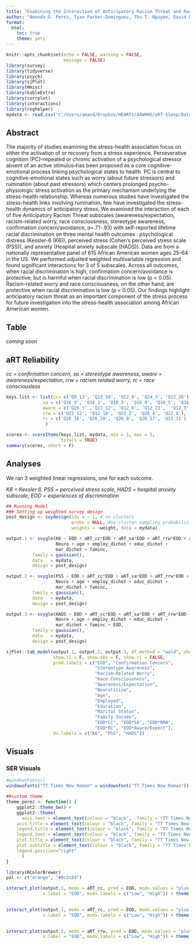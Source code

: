```yaml
---
title: "Examining the Interaction of Anticipatory Racism Threat and Racial Discrimination on Mental Health among African American Women"
author: "Amanda D. Perez, Tyan Parker-Dominguez, Thu T. Nguyen, David H. Chae, Amani M. Allen"
format:
  html:
    toc: true
    theme: yeti
---
```


```r
knitr::opts_chunk$set(echo = FALSE, warning = FALSE, 
                      message = FALSE)
library(survey)
library(tidyverse)
library(psych)
library(sjPlot)
library(Hmisc)
library(kableExtra)
library(corrplot)
library(interactions)
library(reghelper)
mydata <- read.csv("C:/Users/amand/Dropbox/HEARTs/AAWHHS/aRT-Sleep/Data/cleaned_yougov.csv")
```

## Abstract

The majority of studies examining the stress-health association focus on either the activation of or recovery from a stress experience. Perseverative cognition (PC)–repeated or chronic activation of a psychological stressor absent of an active stimulus–has been proposed as a core cognitive-emotional process linking psychological states to health. PC is central to cognitive-emotional states such as worry (about future stressors) and rumination (about past stressors) which centers prolonged psycho-physiologic stress activation as the primary mechanism underlying the stress-health relationship. Whereas numerous studies have investigated the stress-health links involving rumination, few have investigated the stress-health dynamics of anticipatory stress. We examined the interaction of each of five Anticipatory Racism Threat subscales (awareness/expectation, racism-related worry, race consciousness, stereotype awareness, confirmation concern/avoidance, 𝛼=.71-.93) with self-reported lifetime racial discrimination on three mental health outcomes : psychological distress (Kessler-6 (K6)), perceived stress (Cohen’s perceived stress scale (PSS)), and anxiety (Hospital anxiety subscale (HADS)). Data are from a nationally representative panel of 615 African American women ages 25-64 in the US. We performed adjusted weighted multivariable regression and found significant interactions for 3 of 5 subscales. Across all outcomes, when racial discrimination is high, confirmation concern/avoidance is protective; but is harmful when racial discrimination is low (p < 0.05). Racism-related worry and race consciousness, on the other hand, are protective when racial discrimination is low (p < 0.05). Our findings highlight anticipatory racism threat as an important component of the stress process for future investigation into the stress-health association among African American women.

## Table
*coming soon*

## aRT Reliability

*cc = confirmation concern, sa = stereotype awareness, aware = awareness/expectation, rrw = racism related worry, rc = race consciousless*
```r
keys.list <- list(cc= c('Q9_13', 'Q12_19', 'Q12_8', 'Q24_3', 'Q12_26'),
              sa = c('Q16_9', 'Q16_2', 'Q16_3', 'Q16_4', 'Q16_5', 'Q16_12'),
              aware = c('Q26_3' ,'Q12_12', 'Q12_6', 'Q12_23',  'Q12_5', 'Q26_2', 'Q26_5', 'Q26_1'),
              rrw = c('Q22_12', 'Q12_10', 'Q22_2', 'Q26_4', 'Q22_8'),
              rc = c('Q26_16', 'Q26_20', 'Q26_8', 'Q26_17', 'Q22_11')
               )

scores <- scoreItems(keys.list, mydata, min = 1, max = 5, 
                     totals = TRUE)  
summary(scores, short = F)
```


## Analyses

We ran 3 weighted linear regressions, one for each outcome. 

*K6 = Kessler 6, PSS = perceived stress scale, HADS = hospital anxiety subscale, EOD = experiences of discrimination*

```r
## Running Model
### Setting up weighted survey design
post_design <- svydesign(ids = ~ 1, # no clusters  
                         probs = NULL, #no cluster sampling probabilities
                         weights = ~weight, data = mydata)
```

```r
output.1 <- svyglm(K6 ~ EOD + aRT_cc*EOD + aRT_sa*EOD + aRT_rrw*EOD + aRT_rc*EOD + aRT_aware*EOD +
                   Neuro + age + employ_dichot + educ_dichot +
                   mar_dichot + faminc,
          family = gaussian(),
          data   = mydata,
          design = post_design)

output.2 <- svyglm(PSS ~ EOD + aRT_cc*EOD + aRT_sa*EOD + aRT_rrw*EOD + aRT_rc*EOD + aRT_aware*EOD +
                   Neuro + age + employ_dichot + educ_dichot +
                   mar_dichot + faminc,
          family = gaussian(),
          data   = mydata,
          design = post_design)

output.3 <- svyglm(HADS ~ EOD + aRT_cc*EOD + aRT_sa*EOD + aRT_rrw*EOD + aRT_rc*EOD + aRT_aware*EOD +
                   Neuro + age + employ_dichot + educ_dichot +
                   mar_dichot + faminc + EOD,
          family = gaussian(),
          data   = mydata,
          design = post_design)

sjPlot::tab_model(output.1, output.2, output.3, df.method = "wald", show.intercept = F,
                  show.r2 = F, show.obs = F, show.ci = FALSE,
                  pred.labels = c("EOD", "Confirmation Concern",
                                  "Stereotype Awareness",
                                  "Racism-Related Worry",
                                  "Race Consciousness",
                                  "Awareness/Expectation",
                                  "Neuroticism",
                                  "Age",
                                  "Employed",
                                  "Education",
                                  "Marital Status",
                                  "Family Income",
                                  "EOD*CC", "EOD*SA", "EOD*RRW",
                                  "EOD*RC", "EOD*Aware/Expect"),
                  dv.labels = c("K6", "PSS", "HADS"))
```

## Visuals

### SER Visuals

```r
#windowsFonts()
windowsFonts("TT Times New Roman" = windowsFont("TT Times New Roman"))

##custom theme
theme_perez <- function() {
    ggplot2::theme_bw() +
    ggplot2::theme(
      axis.text = element_text(colour = "black",  family = "TT Times New Roman", size = 21),
    axis.title = element_text(colour = "black", family = "TT Times New Roman", size = 23),
    legend.title = element_text(colour = "black", family = "TT Times New Roman", size = 23),
    legend.text = element_text(colour = "black", family = "TT Times New Roman", size = 23),
    plot.title = element_text(colour = "black", family = "TT Times New Roman", size = 23,face = "bold"),
    plot.subtitle = element_text(colour = "black", family = "TT Times New Roman", size = 23),
    legend.position="right"
      )
}

```

```r
library(RColorBrewer)
pal <- c("orange", "#0c2c84")
```


```r


interact_plot(output.1, modx = aRT_cc, pred = EOD, modx.values = "plus-minus", colors = c("Black", "Black"), color.class = pal, legend.main = "Confirmation \nConcern",
              x.label = "EOD", modx.labels = c("Low", "High")) + theme_perez()  
  

```

```r


interact_plot(output.1, modx = aRT_rc, pred = EOD, modx.values = "plus-minus", colors = c("Black", "Black"), color.class = pal, legend.main = "Race \nConsciousness",
              x.label = "EOD", modx.labels = c("Low", "High")) + theme_perez()  
  

```

```r


interact_plot(output.2, modx = aRT_rrw, pred = EOD, modx.values = "plus-minus", colors = c("Black", "Black"), color.class = pal, legend.main = "Racism \nRelated \nWorry",
              x.label = "EOD", modx.labels = c("Low", "High")) + theme_perez()  
  

```
